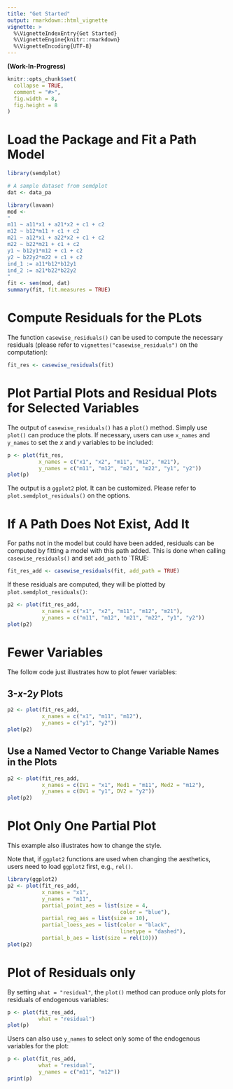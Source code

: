 ```yaml
---
title: "Get Started"
output: rmarkdown::html_vignette
vignette: >
  %\VignetteIndexEntry{Get Started}
  %\VignetteEngine{knitr::rmarkdown}
  %\VignetteEncoding{UTF-8}
---
```


**(Work-In-Progress)**

```r
knitr::opts_chunk$set(
  collapse = TRUE,
  comment = "#>",
  fig.width = 8,
  fig.height = 8
)
```

# Load the Package and Fit a Path Model

```r
library(semdplot)
```

```r
# A sample dataset from semdplot
dat <- data_pa

library(lavaan)
mod <-
"
m11 ~ a11*x1 + a21*x2 + c1 + c2
m12 ~ b12*m11 + c1 + c2
m21 ~ a12*x1 + a22*x2 + c1 + c2
m22 ~ b22*m21 + c1 + c2
y1 ~ b12y1*m12 + c1 + c2
y2 ~ b22y2*m22 + c1 + c2
ind_1 := a11*b12*b12y1
ind_2 := a21*b22*b22y2
"
fit <- sem(mod, dat)
summary(fit, fit.measures = TRUE)
```

# Compute Residuals for the PLots

The function `casewise_residuals()` can be used to
compute the necessary residuals (please refer to
`vignettes("casewise_residuals")` on the computation):

```r
fit_res <- casewise_residuals(fit)
```

# Plot Partial Plots and Residual Plots for Selected Variables

The output of `casewise_residuals()` has a `plot()` method.
Simply use `plot()` can produce the plots. If necessary,
users can use `x_names` and `y_names` to set the $x$
and $y$ variables to be included:

```r
p <- plot(fit_res,
          x_names = c("x1", "x2", "m11", "m12", "m21"),
          y_names = c("m11", "m12", "m21", "m22", "y1", "y2"))
plot(p)
```

The output is a `ggplot2` plot. It can be customized.
Please refer to `plot.semdplot_residuals()` on the options.

# If A Path Does Not Exist, Add It

For paths not in the model but could have been added, residuals
can be computed by fitting a model with this path added.
This is done when calling `casewise_residuals()` and set
`add_path` to `TRUE:

```r
fit_res_add <- casewise_residuals(fit, add_path = TRUE)
```

If these residuals are computed, they will be plotted by
`plot.semdplot_residuals()`:

```r
p2 <- plot(fit_res_add,
           x_names = c("x1", "x2", "m11", "m12", "m21"),
           y_names = c("m11", "m12", "m21", "m22", "y1", "y2"))
plot(p2)
```

# Fewer Variables

The follow code just illustrates how to plot fewer variables:

## 3-$x$-2$y$ Plots

```r
p2 <- plot(fit_res_add,
           x_names = c("x1", "m11", "m12"),
           y_names = c("y1", "y2"))
plot(p2)
```

## Use a Named Vector to Change Variable Names in the Plots

```r
p2 <- plot(fit_res_add,
           x_names = c(IV1 = "x1", Med1 = "m11", Med2 = "m12"),
           y_names = c(DV1 = "y1", DV2 = "y2"))
plot(p2)
```

# Plot Only One Partial Plot

This example also illustrates how to change the style.

Note that, if `ggplot2` functions are used when changing the
aesthetics, users need to load `ggplot2` first, e.g., `rel()`.

```r
library(ggplot2)
p2 <- plot(fit_res_add,
           x_names = "x1",
           y_names = "m11",
           partial_point_aes = list(size = 4,
                                    color = "blue"),
           partial_reg_aes = list(size = 10),
           partial_loess_aes = list(color = "black",
                                    linetype = "dashed"),
           partial_b_aes = list(size = rel(10)))
plot(p2)
```

# Plot of Residuals only

By setting `what = "residual"`, the `plot()` method can
produce only plots for residuals of endogenous variables:

```r
p <- plot(fit_res_add,
          what = "residual")
plot(p)
```

Users can also use `y_names` to select only some of the
endogenous variables for the plot:

```r
p <- plot(fit_res_add,
          what = "residual",
          y_names = c("m11", "m12"))
print(p)
```
